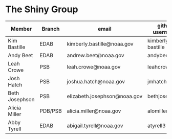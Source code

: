 # The Shiny Group {#group}

|   Member   | Branch  | email | github username |
|------------|---------|-------|-----------------|
| Kim Bastille | EDAB | kimberly.bastille@noaa.gov | kimberly-bastille |
| Andy Beet | EDAB | andrew.beet@noaa.gov | andybeet |
| Leah Crowe | PSB | leah.crowe@noaa.gov | leahcrowe |
| Josh Hatch | PSB | joshua.hatch@noaa.gov | jmhatch |
| Beth Josephson | PSB | elizabeth.josephson@noaa.gov | bethjosephson |
| Alicia Miller | PDB/PSB | alicia.miller@noaa.gov | alomiller |
| Abby Tyrell | EDAB | abigail.tyrell@noaa.gov | atyrell3 |



